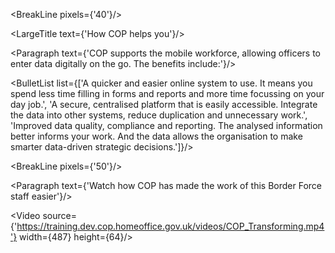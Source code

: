 
<div className="govuk-width-container main-height">

<BreakLine pixels={'40'}/>

<div className="grid-row">

<div className="column-one-quarter">
<SubNavigation currentPage={props.path}/>
</div>


<div className="column-five-eighths">

<LargeTitle text={'How COP helps you'}/>

<Paragraph text={'COP supports the mobile workforce, allowing officers to enter data digitally on the go. The benefits include:'}/>

<BulletList list={['A quicker and easier online system to use. It means you spend less time filling in forms and reports and more time focussing on your day job.',
 'A secure, centralised platform that is easily accessible. Integrate the data into other systems, reduce duplication and unnecessary work.',
  'Improved data quality, compliance and reporting. The analysed information better informs your work. And the data allows the organisation to make smarter data-driven strategic decisions.']}/>

<BreakLine pixels={'50'}/>

<Paragraph text={'Watch how COP has made the work of this Border Force staff easier'}/>

<Video source={'https://training.dev.cop.homeoffice.gov.uk/videos/COP_Transforming.mp4'} width={487} height={64}/>

</div>
</div>
</div>





